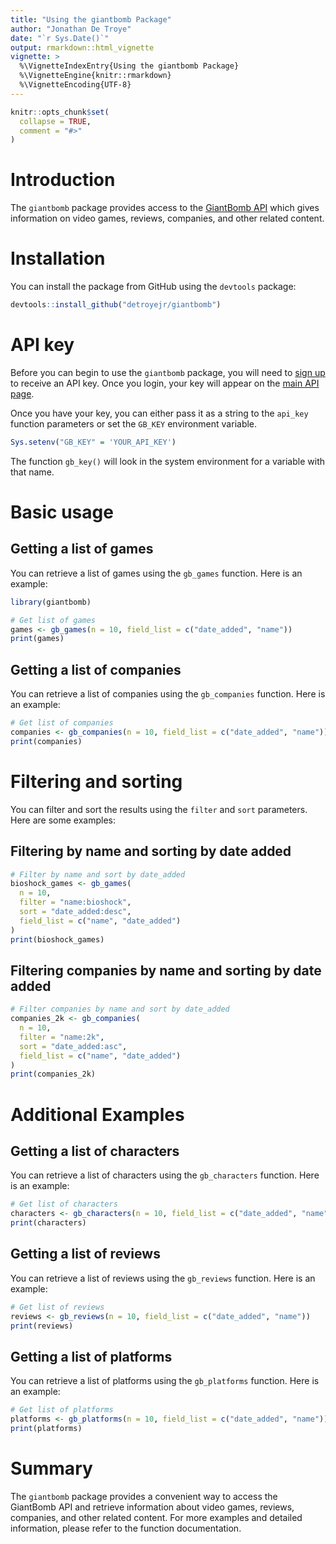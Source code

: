 ```yaml
---
title: "Using the giantbomb Package"
author: "Jonathan De Troye"
date: "`r Sys.Date()`"
output: rmarkdown::html_vignette
vignette: >
  %\VignetteIndexEntry{Using the giantbomb Package}
  %\VignetteEngine{knitr::rmarkdown}
  %\VignetteEncoding{UTF-8}
---
```


```r
knitr::opts_chunk$set(
  collapse = TRUE,
  comment = "#>"
)
```

# Introduction

The `giantbomb` package provides access to the [GiantBomb API](https://www.giantbomb.com/api/) which gives information on video games, reviews, companies, and other related content.

# Installation

You can install the package from GitHub using the `devtools` package:

```r
devtools::install_github("detroyejr/giantbomb")
```

# API key

Before you can begin to use the `giantbomb` package, you will need to [sign up](https://www.giantbomb.com/signup/) to receive an API key. Once you login, your key will appear on the [main API page](https://www.giantbomb.com/api/).

Once you have your key, you can either pass it as a string to the `api_key` function parameters or set the `GB_KEY` environment variable.

```r
Sys.setenv("GB_KEY" = 'YOUR_API_KEY')
```

The function `gb_key()` will look in the system environment for a variable with that name.

# Basic usage

## Getting a list of games

You can retrieve a list of games using the `gb_games` function. Here is an example:

```r
library(giantbomb)

# Get list of games
games <- gb_games(n = 10, field_list = c("date_added", "name"))
print(games)
```

## Getting a list of companies

You can retrieve a list of companies using the `gb_companies` function. Here is an example:

```r
# Get list of companies
companies <- gb_companies(n = 10, field_list = c("date_added", "name"))
print(companies)
```

# Filtering and sorting

You can filter and sort the results using the `filter` and `sort` parameters. Here are some examples:

## Filtering by name and sorting by date added

```r
# Filter by name and sort by date_added
bioshock_games <- gb_games(
  n = 10,
  filter = "name:bioshock",
  sort = "date_added:desc",
  field_list = c("name", "date_added")
)
print(bioshock_games)
```

## Filtering companies by name and sorting by date added

```r
# Filter companies by name and sort by date_added
companies_2k <- gb_companies(
  n = 10,
  filter = "name:2k",
  sort = "date_added:asc",
  field_list = c("name", "date_added")
)
print(companies_2k)
```

# Additional Examples

## Getting a list of characters

You can retrieve a list of characters using the `gb_characters` function. Here is an example:

```r
# Get list of characters
characters <- gb_characters(n = 10, field_list = c("date_added", "name"))
print(characters)
```

## Getting a list of reviews

You can retrieve a list of reviews using the `gb_reviews` function. Here is an example:

```r
# Get list of reviews
reviews <- gb_reviews(n = 10, field_list = c("date_added", "name"))
print(reviews)
```

## Getting a list of platforms

You can retrieve a list of platforms using the `gb_platforms` function. Here is an example:

```r
# Get list of platforms
platforms <- gb_platforms(n = 10, field_list = c("date_added", "name"))
print(platforms)
```

# Summary

The `giantbomb` package provides a convenient way to access the GiantBomb API and retrieve information about video games, reviews, companies, and other related content. For more examples and detailed information, please refer to the function documentation.
